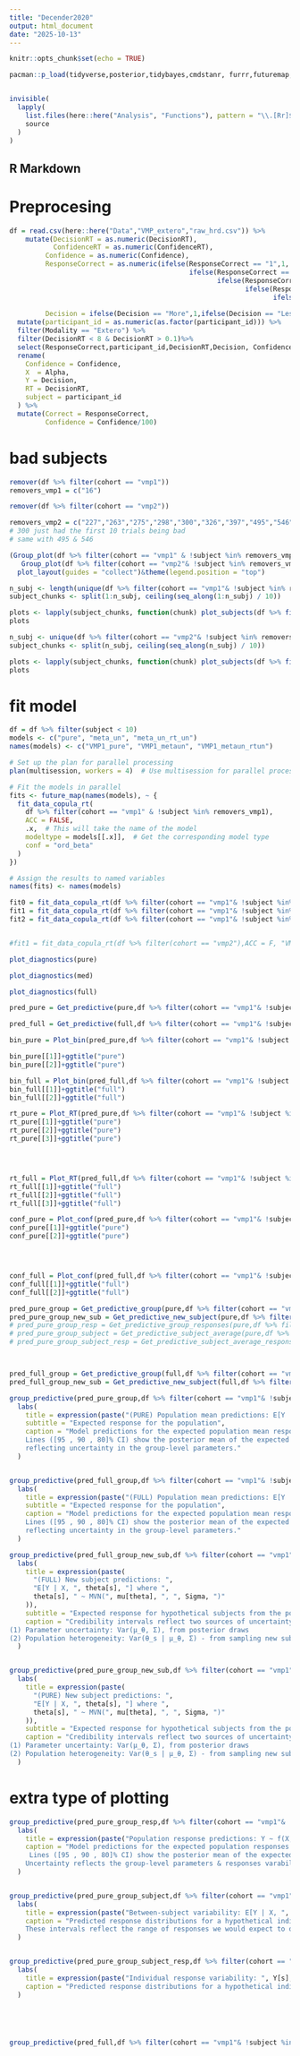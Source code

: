 ```yaml
---
title: "Decender2020"
output: html_document
date: "2025-10-13"
---
```


```r
knitr::opts_chunk$set(echo = TRUE)

pacman::p_load(tidyverse,posterior,tidybayes,cmdstanr, furrr,futuremap,ordbetareg, future.apply, patchwork,purrr)


invisible(
  lapply(
    list.files(here::here("Analysis", "Functions"), pattern = "\\.[Rr]$", full.names = TRUE),
    source
  )
)
```

## R Markdown

# Preprocesing

```r
df = read.csv(here::here("Data","VMP_extero","raw_hrd.csv")) %>% 
    mutate(DecisionRT = as.numeric(DecisionRT),
           ConfidenceRT = as.numeric(ConfidenceRT),
         Confidence = as.numeric(Confidence),
         ResponseCorrect = as.numeric(ifelse(ResponseCorrect == "1",1,
                                             ifelse(ResponseCorrect == "1.0",1,
                                                    ifelse(ResponseCorrect == "True",1,
                                                           ifelse(ResponseCorrect == "0",0,
                                                                  ifelse(ResponseCorrect == "0.0",0,
                                                                         ifelse(ResponseCorrect == "False",0,NA))))))),
         Decision = ifelse(Decision == "More",1,ifelse(Decision == "Less",0,NA))) %>% 
  mutate(participant_id = as.numeric(as.factor(participant_id))) %>%
  filter(Modality == "Extero") %>% 
  filter(DecisionRT < 8 & DecisionRT > 0.1)%>% 
  select(ResponseCorrect,participant_id,DecisionRT,Decision, Confidence, ConfidenceRT, Alpha,cohort)  %>% drop_na() %>% 
  rename(
    Confidence = Confidence,
    X  = Alpha,
    Y = Decision,
    RT = DecisionRT,
    subject = participant_id
  ) %>% 
  mutate(Correct = ResponseCorrect,
         Confidence = Confidence/100)
```

# bad subjects
```r
remover(df %>% filter(cohort == "vmp1"))
removers_vmp1 = c("16")

```


```r
remover(df %>% filter(cohort == "vmp2"))

removers_vmp2 = c("227","263","275","298","300","326","397","495","546")
# 300 just had the first 10 trials being bad
# same with 495 & 546
```


```r
(Group_plot(df %>% filter(cohort == "vmp1" & !subject %in% removers_vmp1))+ggtitle("Cohort1") | 
   Group_plot(df %>% filter(cohort == "vmp2"& !subject %in% removers_vmp2))+ggtitle("Cohort2"))+
  plot_layout(guides = "collect")&theme(legend.position = "top")
```


```r
n_subj <- length(unique(df %>% filter(cohort == "vmp1"& !subject %in% removers_vmp1) %>% .$subject))
subject_chunks <- split(1:n_subj, ceiling(seq_along(1:n_subj) / 10))

plots <- lapply(subject_chunks, function(chunk) plot_subjects(df %>% filter(cohort == "vmp1"), chunk, bin = 7))
plots
```


```r
n_subj <- unique(df %>% filter(cohort == "vmp2"& !subject %in% removers_vmp2) %>% .$subject)
subject_chunks <- split(n_subj, ceiling(seq_along(n_subj) / 10))

plots <- lapply(subject_chunks, function(chunk) plot_subjects(df %>% filter(cohort == "vmp2"), chunk, bin = 7))
plots

```

# fit model

```r

df = df %>% filter(subject < 10)
models <- c("pure", "meta_un", "meta_un_rt_un")
names(models) <- c("VMP1_pure", "VMP1_metaun", "VMP1_metaun_rtun")

# Set up the plan for parallel processing
plan(multisession, workers = 4)  # Use multisession for parallel processing

# Fit the models in parallel
fits <- future_map(names(models), ~ {
  fit_data_copula_rt(
    df %>% filter(cohort == "vmp1" & !subject %in% removers_vmp1),
    ACC = FALSE,
    .x,  # This will take the name of the model
    modeltype = models[[.x]],  # Get the corresponding model type
    conf = "ord_beta"
  )
})

# Assign the results to named variables
names(fits) <- names(models)

fit0 = fit_data_copula_rt(df %>% filter(cohort == "vmp1"& !subject %in% removers_vmp1),ACC = F, "VMP1_pure",modeltype = "pure",conf = "ord_beta")
fit1 = fit_data_copula_rt(df %>% filter(cohort == "vmp1"& !subject %in% removers_vmp1),ACC = F, "VMP1_metaun",modeltype = "meta_un",conf = "ord_beta")
fit2 = fit_data_copula_rt(df %>% filter(cohort == "vmp1"& !subject %in% removers_vmp1),ACC = F, "VMP1_metaun_rtun",modeltype = "meta_un_rt_un",conf = "ord_beta")


#fit1 = fit_data_copula_rt(df %>% filter(cohort == "vmp2"),ACC = F, "VMP2")
```

```r
plot_diagnostics(pure)
```

```r
plot_diagnostics(med)
```


```r
plot_diagnostics(full)
```


```r
pred_pure = Get_predictive(pure,df %>% filter(cohort == "vmp1"& !subject %in% removers_vmp1), n_draws = 10, model = "pure")

pred_full = Get_predictive(full,df %>% filter(cohort == "vmp1"& !subject %in% removers_vmp1), n_draws = 10, model = "full")
```






```r
bin_pure = Plot_bin(pred_pure,df %>% filter(cohort == "vmp1"& !subject %in% removers_vmp1), ACC = F)

bin_pure[[1]]+ggtitle("pure")
bin_pure[[2]]+ggtitle("pure")

bin_full = Plot_bin(pred_full,df %>% filter(cohort == "vmp1"& !subject %in% removers_vmp1), ACC = F)
bin_full[[1]]+ggtitle("full")
bin_full[[2]]+ggtitle("full")


```


```r
rt_pure = Plot_RT(pred_pure,df %>% filter(cohort == "vmp1"& !subject %in% removers_vmp1), bin = 7)
rt_pure[[1]]+ggtitle("pure")
rt_pure[[2]]+ggtitle("pure")
rt_pure[[3]]+ggtitle("pure")




rt_full = Plot_RT(pred_full,df %>% filter(cohort == "vmp1"& !subject %in% removers_vmp1), bin = 7)
rt_full[[1]]+ggtitle("full")
rt_full[[2]]+ggtitle("full")
rt_full[[3]]+ggtitle("full")
```






```r
conf_pure = Plot_conf(pred_pure,df %>% filter(cohort == "vmp1"& !subject %in% removers_vmp1), bin = 7)
conf_pure[[1]]+ggtitle("pure")
conf_pure[[2]]+ggtitle("pure")




conf_full = Plot_conf(pred_full,df %>% filter(cohort == "vmp1"& !subject %in% removers_vmp1), bin = 7)
conf_full[[1]]+ggtitle("full")
conf_full[[2]]+ggtitle("full")
```




```r
pred_pure_group = Get_predictive_group(pure,df %>% filter(cohort == "vmp1"& !subject %in% removers_vmp1), n_draws = 2000, model = "pure")
pred_pure_group_new_sub = Get_predictive_new_subject(pure,df %>% filter(cohort == "vmp1"& !subject %in% removers_vmp1), n_draws = 2000, model = "pure")
# pred_pure_group_resp = Get_predictive_group_responses(pure,df %>% filter(cohort == "vmp1"& !subject %in% removers_vmp1), n_draws = 2000, model = "pure")
# pred_pure_group_subject = Get_predictive_subject_average(pure,df %>% filter(cohort == "vmp1"& !subject %in% removers_vmp1), n_draws = 2000, model = "pure")
# pred_pure_group_subject_resp = Get_predictive_subject_average_responses(pure,df %>% filter(cohort == "vmp1"& !subject %in% removers_vmp1), n_draws = 2000, model = "pure")



pred_full_group = Get_predictive_group(full,df %>% filter(cohort == "vmp1"& !subject %in% removers_vmp1), n_draws = 2000, model = "full")
pred_full_group_new_sub = Get_predictive_new_subject(full,df %>% filter(cohort == "vmp1"& !subject %in% removers_vmp1), n_draws = 2000, model = "full")
```

```r

group_predictive(pred_pure_group,df %>% filter(cohort == "vmp1"& !subject %in% removers_vmp1))+
  labs(
    title = expression(paste("(PURE) Population mean predictions: E[Y | X, ", mu[theta], "], Uncertainty = Var(",mu[theta],")")),
    subtitle = "Expected response for the population",
    caption = "Model predictions for the expected population mean response. 
    Lines ([95 , 90 , 80]% CI) show the posterior mean of the expected value,
    reflecting uncertainty in the group-level parameters."
  )


group_predictive(pred_full_group,df %>% filter(cohort == "vmp1"& !subject %in% removers_vmp1))+
  labs(
    title = expression(paste("(FULL) Population mean predictions: E[Y | X, ", mu[theta], "], Uncertainty = Var(",mu[theta],")")),
    subtitle = "Expected response for the population",
    caption = "Model predictions for the expected population mean response. 
    Lines ([95 , 90 , 80]% CI) show the posterior mean of the expected value,
    reflecting uncertainty in the group-level parameters."
  )

```


```r
group_predictive(pred_full_group_new_sub,df %>% filter(cohort == "vmp1"& !subject %in% removers_vmp1))+
  labs(
    title = expression(paste(
      "(FULL) New subject predictions: ", 
      "E[Y | X, ", theta[s], "] where ", 
      theta[s], " ~ MVN(", mu[theta], ", ", Sigma, ")"
    )),
    subtitle = "Expected response for hypothetical subjects from the population",
    caption = "Credibility intervals reflect two sources of uncertainty:
(1) Parameter uncertainty: Var(μ_θ, Σ), from posterior draws
(2) Population heterogeneity: Var(θ_s | μ_θ, Σ) - from sampling new subjects."
  )


group_predictive(pred_pure_group_new_sub,df %>% filter(cohort == "vmp1"& !subject %in% removers_vmp1))+
  labs(
    title = expression(paste(
      "(PURE) New subject predictions: ", 
      "E[Y | X, ", theta[s], "] where ", 
      theta[s], " ~ MVN(", mu[theta], ", ", Sigma, ")"
    )),
    subtitle = "Expected response for hypothetical subjects from the population",
    caption = "Credibility intervals reflect two sources of uncertainty:
(1) Parameter uncertainty: Var(μ_θ, Σ), from posterior draws
(2) Population heterogeneity: Var(θ_s | μ_θ, Σ) - from sampling new subjects."
  )
```



# extra type of plotting
```r
group_predictive(pred_pure_group_resp,df %>% filter(cohort == "vmp1"& !subject %in% removers_vmp1))+
  labs(
    title = expression(paste("Population response predictions: Y ~ f(X, ", mu[theta], ")")),
    caption = "Model predictions for the expected population responses. 
     Lines ([95 , 90 , 80]% CI) show the posterior mean of the expected value of the responses
    Uncertainty reflects the group-level parameters & responses varability."
  )


group_predictive(pred_pure_group_subject,df %>% filter(cohort == "vmp1"& !subject %in% removers_vmp1))+
  labs(
    title = expression(paste("Between-subject variability: E[Y | X, ", bar(theta)[s], "]")),
    caption = "Predicted response distributions for a hypothetical individual with average population parameters.
    These intervals reflect the range of responses we would expect to observe from a single typical individual."
  )


group_predictive(pred_pure_group_subject_resp,df %>% filter(cohort == "vmp1"& !subject %in% removers_vmp1))+
  labs(
    title = expression(paste("Individual response variability: ", Y[s], " ~ f(X, ", bar(theta)[s], ")")),
    caption = "Predicted response distributions for a hypothetical individual with average population parameters. Shaded regions show 95% prediction intervals accounting for both parameter uncertainty and within-individual response variability. These intervals reflect the range of responses we would expect to observe from a single typical individual."
  )





group_predictive(pred_full,df %>% filter(cohort == "vmp1"& !subject %in% removers_vmp1))

```


